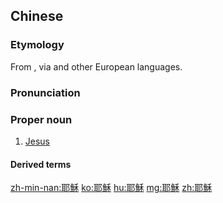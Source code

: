{{also|耶稣}}
==Chinese==
{{zh-forms|s=耶稣|gloss=-}}

===Etymology===
From {{der|zh|grc|Ἰησοῦς}}, via {{etyl|la|zh}} and other European languages.

===Pronunciation===
{{zh-pron
|m=Yēsū
|c=je4 sou1
|h=pfs=Yâ-sû
|mn=Iâ-so͘
|mn-t=ia5 sou1
|cat=pn
}}

===Proper noun===
{{zh-proper noun}}

# [[Jesus]]

====Derived terms====
{{zh-der|耶穌基督|耶穌會}}

{{zh-cat|Religion}}

[[zh-min-nan:耶穌]]
[[ko:耶穌]]
[[hu:耶穌]]
[[mg:耶穌]]
[[zh:耶穌]]